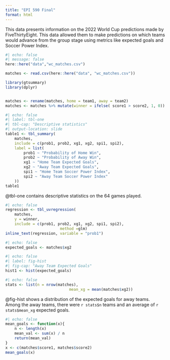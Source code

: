 ```yaml
---
title: "EPI 590 Final"
format: html
---
```

This data presents information on the 2022 World Cup predictions made by FiveThirtyEight. This data allowed them to make predictions on which teams would advance from the group stage using metrics like expected goals and Soccer Power Index.
```r
#| echo: false
#| message: false
here::here("data","wc_matches.csv")

matches <- read.csv(here::here("data", "wc_matches.csv"))

library(gtsummary)
library(dplyr)


matches <- rename(matches, home = team1, away = team2)
matches <- matches %>% mutate(winner = ifelse( score1 > score2, 1, 0))
```
```r
#| echo: false
#| label: tbl-one
#| tbl-cap: "Descriptive statistics"
#| output-location: slide
table1 <- tbl_summary(
	matches,
	include = c(prob1, prob2, xg1, xg2, spi1, spi2),
	label = list(
		prob1 ~ "Probability of Home Win",
		prob2 ~ "Probability of Away Win",
		xg1 ~ "Home Team Expected Goals",
		xg2 ~ "Away Team Expected Goals",
		spi1 ~ "Home Team Soccer Power Index",
		spi2 ~ "Away Team Soccer Power Index"
	))
table1
```
@tbl-one contains descriptive statistics on the 64 games played. 
```r
#| echo: false
regression <- tbl_uvregression(
	matches,
	y = winner,
	include = c(prob1, prob2, xg1, xg2, spi1, spi2),
						method =glm)
inline_text(regression, variable = "prob1")
```

```r
#| echo: false
expected_goals <- matches$xg2
```
```r
#| echo: false
#| label: fig-hist
#| fig-cap: "Away Team Expected Goals"
hist1 <- hist(expected_goals)

```
```r
#| echo: false
stats <- list(n = nrow(matches),
							mean_xg = mean(matches$xg2))
```
@fig-hist shows a distribution of the expected goals for away teams.
Among the away teams, there were `r stats$n` teams and an average of `r stats$mean_xg` expected goals. 
```r
#| echo: false
mean_goals <- function(x){
	n <- length(x)
	mean_val <- sum(x) / n
	return(mean_val)
}
x <- c(matches$score1, matches$score2)
mean_goals(x)
```
